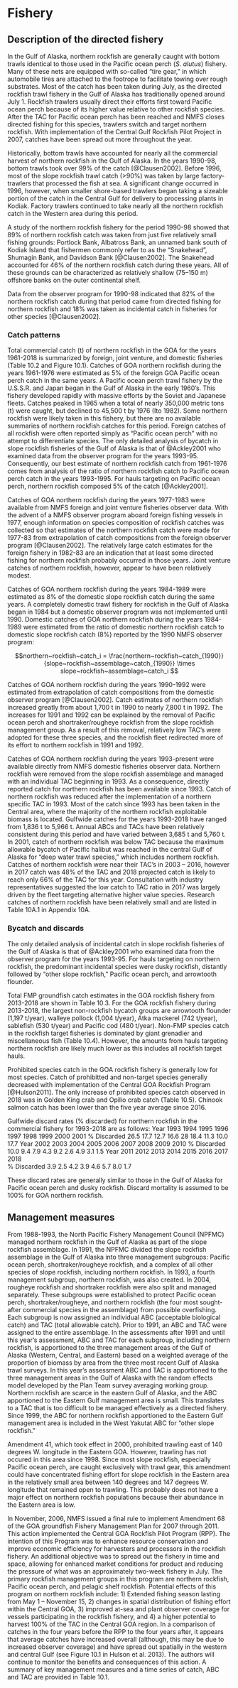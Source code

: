 # Fishery 

## Description of the directed fishery

In the Gulf of Alaska, northern rockfish are generally caught with bottom trawls identical to those used in the Pacific ocean perch (*S. alutus*) fishery. 
Many of these nets are equipped with so-called “tire gear,” in which automobile tires are attached to the footrope to facilitate towing over rough substrates. 
Most of the catch has been taken during July, as the directed rockfish trawl fishery in the Gulf of Alaska has traditionally opened around July 1. 
Rockfish trawlers usually direct their efforts first toward Pacific ocean perch because of its higher value relative to other rockfish species. 
After the TAC for Pacific ocean perch has been reached and NMFS closes directed fishing for this species, trawlers switch and target northern rockfish. 
With implementation of the Central Gulf Rockfish Pilot Project in 2007, catches have been spread out more throughout the year.

Historically, bottom trawls have accounted for nearly all the commercial harvest of northern rockfish in the Gulf of Alaska.
In the years 1990-98, bottom trawls took over 99% of the catch [@Clausen2002]. 
Before 1996, most of the slope rockfish trawl catch (>90%) was taken by large factory-trawlers that processed the fish at sea. 
A significant change occurred in 1996, however, when smaller shore-based trawlers began taking a sizeable portion of the catch in the Central Gulf for delivery to processing plants in Kodiak. 
Factory trawlers continued to take nearly all the northern rockfish catch in the Western area during this period.

A study of the northern rockfish fishery for the period 1990-98 showed that 89% of northern rockfish catch was taken from just five relatively small fishing grounds: Portlock Bank, Albatross Bank, an unnamed bank south of Kodiak Island that fishermen commonly refer to as the “Snakehead”, Shumagin Bank, and Davidson Bank [@Clausen2002]. 
The Snakehead accounted for 46% of the northern rockfish catch during these years. 
All of these grounds can be characterized as relatively shallow (75–150 m) offshore banks on the outer continental shelf.

Data from the observer program for 1990-98 indicated that 82% of the northern rockfish catch during that period came from directed fishing for northern rockfish and 18% was taken as incidental catch in fisheries for other species [@Clausen2002].

### Catch patterns

Total commercial catch (t) of northern rockfish in the GOA for the years 1961-2018 is summarized by foreign, joint venture, and domestic fisheries (Table 10.2 and Figure 10.1).
Catches of GOA northern rockfish during the years 1961-1976 were estimated as 5% of the foreign GOA Pacific ocean perch catch in the same years. 
A Pacific ocean perch trawl fishery by the U.S.S.R. and Japan began in the Gulf of Alaska in the early 1960's. 
This fishery developed rapidly with massive efforts by the Soviet and Japanese fleets. 
Catches peaked in 1965 when a total of nearly 350,000 metric tons (t) were caught, but declined to 45,500 t by 1976 (Ito 1982). 
Some northern rockfish were likely taken in this fishery, but there are no available summaries of northern rockfish catches for this period. 
Foreign catches of all rockfish were often reported simply as “Pacific ocean perch” with no attempt to differentiate species. 
The only detailed analysis of bycatch in slope rockfish fisheries of the Gulf of Alaska is that of @Ackley2001 who examined data from the observer program for the years 1993-95. 
Consequently, our best estimate of northern rockfish catch from 1961-1976 comes from analysis of the ratio of northern rockfish catch to Pacific ocean perch catch in the years 1993-1995. 
For hauls targeting on Pacific ocean perch, northern rockfish composed 5% of the catch [@Ackley2001].

Catches of GOA northern rockfish during the years 1977-1983 were available from NMFS foreign and joint venture fisheries observer data. 
With the advent of a NMFS observer program aboard foreign fishing vessels in 1977, enough information on species composition of rockfish catches was collected so that estimates of the northern rockfish catch were made for 1977-83 from extrapolation of catch compositions from the foreign observer program [@Clausen2002]. 
The relatively large catch estimates for the foreign fishery in 1982-83 are an indication that at least some directed fishing for northern rockfish probably occurred in those years. 
Joint venture catches of northern rockfish, however, appear to have been relatively modest.

Catches of GOA northern rockfish during the years 1984-1989 were estimated as 8% of the domestic slope rockfish catch during the same years. 
A completely domestic trawl fishery for rockfish in the Gulf of Alaska began in 1984 but a domestic observer program was not implemented until 1990. 
Domestic catches of GOA northern rockfish during the years 1984-1989 were estimated from the ratio of domestic northern rockfish catch to domestic slope rockfish catch (8%) reported by the 1990 NMFS observer program:

$$northern~rockfish~catch_i = \frac{northern~rockfish~catch_{1990}}{slope~rockfish~assemblage~catch_{1990}} \times  slope~rockfish~assemblage~catch_i $$
 
Catches of GOA northern rockfish during the years 1990-1992 were estimated from extrapolation of catch compositions from the domestic observer program [@Clausen2002]. 
Catch estimates of northern rockfish increased greatly from about 1,700 t in 1990 to nearly 7,800 t in 1992. 
The increases for 1991 and 1992 can be explained by the removal of Pacific ocean perch and shortraker/rougheye rockfish from the slope rockfish management group. 
As a result of this removal, relatively low TAC’s were adopted for these three species, and the rockfish fleet redirected more of its effort to northern rockfish in 1991 and 1992.

Catches of GOA northern rockfish during the years 1993-present were available directly from NMFS domestic fisheries observer data. 
Northern rockfish were removed from the slope rockfish assemblage and managed with an individual TAC beginning in 1993. 
As a consequence, directly reported catch for northern rockfish has been available since 1993. Catch of northern rockfish was reduced after the implementation of a northern specific TAC in 1993. 
Most of the catch since 1993 has been taken in the Central area, where the majority of the northern rockfish exploitable biomass is located. 
Gulfwide catches for the years 1993-2018 have ranged from 1,836 t to 5,966 t. 
Annual ABCs and TACs have been relatively consistent during this period and have varied between 3,685 t and 5,760 t.
In 2001, catch of northern rockfish was below TAC because the maximum allowable bycatch of Pacific halibut was reached in the central Gulf of Alaska for “deep water trawl species,” which includes northern rockfish. 
Catches of northern rockfish were near their TAC’s in 2003 – 2016, however in 2017 catch was 48% of the TAC and 2018 projected catch is likely to reach only 66% of the TAC for this year. 
Consultation with industry representatives suggested the low catch to TAC ratio in 2017 was largely driven by the fleet targeting alternative higher value species. 
Research catches of northern rockfish have been relatively small and are listed in Table 10A.1 in Appendix 10A.

### Bycatch and discards

The only detailed analysis of incidental catch in slope rockfish fisheries of the Gulf of Alaska is that of @Ackley2001 who examined data from the observer program for the years 1993-95. 
For hauls targeting on northern rockfish, the predominant incidental species were dusky rockfish, distantly followed by “other slope rockfish,” Pacific ocean perch, and arrowtooth flounder.

Total FMP groundfish catch estimates in the GOA rockfish fishery from 2013-2018 are shown in Table 10.3. 
For the GOA rockfish fishery during 2013-2018, the largest non-rockfish bycatch groups are arrowtooth flounder (1,197 t/year), walleye pollock (1,004 t/year), Atka mackerel (742 t/year), sablefish (530 t/year) and Pacific cod (480 t/year).
Non-FMP species catch in the rockfish target fisheries is dominated by giant grenadier and miscellaneous fish (Table 10.4).
However, the amounts from hauls targeting northern rockfish are likely much lower as this includes all rockfish target hauls.

Prohibited species catch in the GOA rockfish fishery is generally low for most species.
Catch of prohibitted and non-target species generally decreased with implementation of the Central GOA Rockfish Program [@Hulson2011]. 
The only increase of prohibited species catch observed in 2018 was in Golden King crab and Opilio crab catch (Table 10.5).
Chinook salmon catch has been lower than the five year average since 2016.  

Gulfwide discard rates (% discarded) for northern rockfish in the commercial fishery for 1993-2018 are as follows:
Year	1993	1994	1995	1996	1997	1998	1999	2000	2001
% Discarded	26.5	17.7	12.7	16.6	28	18.4	11.3	10.0	17.7
Year	2002	2003	2004	2005	2006	2007	2008	2009	2010
% Discarded	10.0	9.4	7.9	4.3	9.2	2.6	4.9	3.1	1.5
Year	2011	2012	2013	2014	2015	2016	2017	2018	
% Discarded	3.9	2.5	4.2	3.9	4.6	5.7	8.0	1.7	

These discard rates are generally similar to those in the Gulf of Alaska for Pacific ocean perch and dusky rockfish. Discard mortality is assumed to be 100% for GOA northern rockfish.

## Management measures

From 1988-1993, the North Pacific Fishery Management Council (NPFMC) managed northern rockfish in the Gulf of Alaska as part of the slope rockfish assemblage. 
In 1991, the NPFMC divided the slope rockfish assemblage in the Gulf of Alaska into three management subgroups: Pacific ocean perch, shortraker/rougheye rockfish, and a complex of all other species of slope rockfish, including northern rockfish. 
In 1993, a fourth management subgroup, northern rockfish, was also created. 
In 2004, rougheye rockfish and shortraker rockfish were also split and managed separately. 
These subgroups were established to protect Pacific ocean perch, shortraker/rougheye, and northern rockfish (the four most sought-after commercial species in the assemblage) from possible overfishing. 
Each subgroup is now assigned an individual ABC (acceptable biological catch) and TAC (total allowable catch). 
Prior to 1991, an ABC and TAC were assigned to the entire assemblage. 
In the assessments after 1991 and until this year’s assessment, ABC and TAC for each subgroup, including northern rockfish, is apportioned to the three management areas of the Gulf of Alaska (Western, Central, and Eastern) based on a weighted average of the proportion of biomass by area from the three most recent Gulf of Alaska trawl surveys.
In this year’s assessment ABC and TAC is apportioned to the three management areas in the Gulf of Alaska with the random effects model developed by the Plan Team survey averaging working group. 
Northern rockfish are scarce in the eastern Gulf of Alaska, and the ABC apportioned to the Eastern Gulf management area is small. 
This translates to a TAC that is too difficult to be managed effectively as a directed fishery. 
Since 1999, the ABC for northern rockfish apportioned to the Eastern Gulf management area is included in the West Yakutat ABC for “other slope rockfish.”

Amendment 41, which took effect in 2000, prohibited trawling east of 140 degrees W. longitude in the Eastern GOA. 
However, trawling has not occured in this area since 1998. 
Since most slope rockfish, especially Pacific ocean perch, are caught exclusively with trawl gear, this amendment could have concentrated fishing effort for slope rockfish in the Eastern area in the relatively small area between 140 degrees and 147 degrees W. longitude that remained open to trawling. 
This probably does not have a major effect on northern rockfish populations because their abundance in the Eastern area is low.

In November, 2006, NMFS issued a final rule to implement Amendment 68 of the GOA groundfish Fishery Management Plan for 2007 through 2011. 
This action implemented the Central GOA Rockfish Pilot Program (RPP). 
The intention of this Program was to enhance resource conservation and improve economic efficiency for harvesters and processors in the rockfish fishery. 
An additional objective was to spread out the fishery in time and space, allowing for enhanced market conditions for product and reducing the pressure of what was an approximately two-week fishery in July. 
The primary rockfish management groups in this program are northern rockfish, Pacific ocean perch, and pelagic shelf rockfish. 
Potential effects of this program on northern rockfish include: 1) Extended fishing season lasting from May 1 – November 15, 2) changes in spatial distribution of fishing effort within the Central GOA, 3) improved at-sea and plant observer coverage for vessels participating in the rockfish fishery, and 4) a higher potential to harvest 100% of the TAC in the Central GOA region. 
In a comparison of catches in the four years before the RPP to the four years after, it appears that average catches have increased overall (although, this may be due to increased observer coverage) and have spread out spatially in the western and central Gulf (see Figure 10.1 in Hulson et al. 2013). 
The authors will continue to monitor the benefits and consequences of this action. 
A summary of key management measures and a time series of catch, ABC and TAC are provided in Table 10.1.